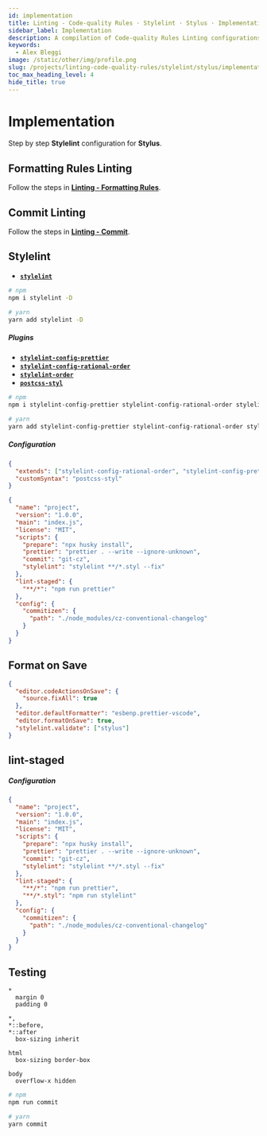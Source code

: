 ```yaml
---
id: implementation
title: Linting - Code-quality Rules · Stylelint · Stylus · Implementation
sidebar_label: Implementation
description: A compilation of Code-quality Rules Linting configurations.
keywords:
  - Alex Bleggi
image: /static/other/img/profile.png
slug: /projects/linting-code-quality-rules/stylelint/stylus/implementation
toc_max_heading_level: 4
hide_title: true
---
```



# Implementation

Step by step **Stylelint** configuration for **Stylus**.

## Formatting Rules Linting

Follow the steps in **[Linting - Formatting Rules](/docs/projects/linting-formatting-rules/implementation)**.

## Commit Linting

Follow the steps in **[Linting - Commit](/docs/projects/linting-commit/implementation)**.

## Stylelint

- **[`stylelint`](https://www.npmjs.com/package/stylelint)**

```bash
# npm
npm i stylelint -D

# yarn
yarn add stylelint -D
```

##### Plugins

- **[`stylelint-config-prettier`](https://www.npmjs.com/package/stylelint-config-prettier)**
- **[`stylelint-config-rational-order`](https://www.npmjs.com/package/stylelint-config-rational-order)**
- **[`stylelint-order`](https://www.npmjs.com/package/stylelint-order)**
- **[`postcss-styl`](https://www.npmjs.com/package/postcss-styl)**

```bash
# npm
npm i stylelint-config-prettier stylelint-config-rational-order stylelint-order postcss-styl -D

# yarn
yarn add stylelint-config-prettier stylelint-config-rational-order stylelint-order postcss-styl -D
```

##### Configuration

```json {1-4} title=".stylelintrc.json"
{
  "extends": ["stylelint-config-rational-order", "stylelint-config-prettier"],
  "customSyntax": "postcss-styl"
}
```

```json {10} title="package.json"
{
  "name": "project",
  "version": "1.0.0",
  "main": "index.js",
  "license": "MIT",
  "scripts": {
    "prepare": "npx husky install",
    "prettier": "prettier . --write --ignore-unknown",
    "commit": "git-cz",
    "stylelint": "stylelint **/*.styl --fix"
  },
  "lint-staged": {
    "**/*": "npm run prettier"
  },
  "config": {
    "commitizen": {
      "path": "./node_modules/cz-conventional-changelog"
    }
  }
}
```

## Format on Save

```json {7} title=".vscode/settings.json"
{
  "editor.codeActionsOnSave": {
    "source.fixAll": true
  },
  "editor.defaultFormatter": "esbenp.prettier-vscode",
  "editor.formatOnSave": true,
  "stylelint.validate": ["stylus"]
}
```

## lint-staged

##### Configuration

```json {14} title="package.json"
{
  "name": "project",
  "version": "1.0.0",
  "main": "index.js",
  "license": "MIT",
  "scripts": {
    "prepare": "npx husky install",
    "prettier": "prettier . --write --ignore-unknown",
    "commit": "git-cz",
    "stylelint": "stylelint **/*.styl --fix"
  },
  "lint-staged": {
    "**/*": "npm run prettier",
    "**/*.styl": "npm run stylelint"
  },
  "config": {
    "commitizen": {
      "path": "./node_modules/cz-conventional-changelog"
    }
  }
}
```

## Testing

```stylus {1-14} title="src/index.styl"
*
  margin 0
  padding 0

*,
*::before,
*::after
  box-sizing inherit

html
  box-sizing border-box

body
  overflow-x hidden
```

```bash
# npm
npm run commit

# yarn
yarn commit
```
